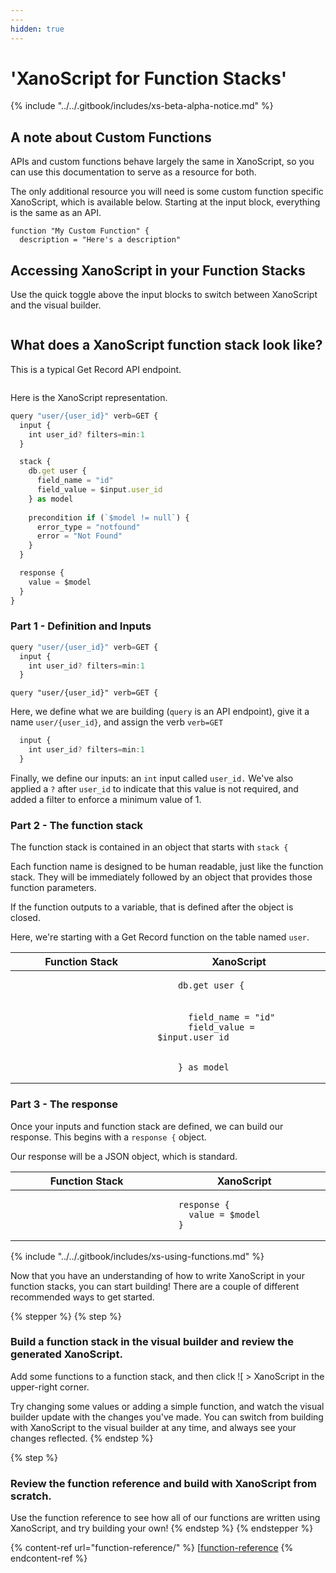 ```yaml
---
---
hidden: true
---
```


# 'XanoScript for Function Stacks'

{% include "../../.gitbook/includes/xs-beta-alpha-notice.md" %}

<Info>

## A note about Custom Functions

APIs and custom functions behave largely the same in XanoScript, so you can use this documentation to serve as a resource for both.

The only additional resource you will need is some custom function specific XanoScript, which is available below. Starting at the input block, everything is the same as an API.

```
function "My Custom Function" {
  description = "Here's a description" 
```

</Info>

## Accessing XanoScript in your Function Stacks

Use the quick toggle above the input blocks to switch between XanoScript and the visual builder.

<figure><img src="../..//assets/CleanShot 2025-03-11 at 09.52.58.gif" alt=""><figcaption></figcaption></figure>

## What does a XanoScript function stack look like?

This is a typical Get Record API endpoint.

<figure><img src="../..//assets/CleanShot 2025-03-11 at 09.54.26.png" alt=""><figcaption></figcaption></figure>

Here is the XanoScript representation.

```javascript
query "user/{user_id}" verb=GET {
  input {
    int user_id? filters=min:1
  }

  stack {
    db.get user {
      field_name = "id"
      field_value = $input.user_id
    } as model
  
    precondition if (`$model != null`) {
      error_type = "notfound"
      error = "Not Found"
    }
  }

  response {
    value = $model
  }
}
```

### Part 1 - Definition and Inputs

```javascript
query "user/{user_id}" verb=GET {
  input {
    int user_id? filters=min:1
  }
```

`query "user/{user_id}" verb=GET {`

Here, we define what we are building (`query` is an API endpoint), give it a name `user/{user_id}`, and assign the verb `verb=GET`

```javascript
  input {
    int user_id? filters=min:1
  }
```

Finally, we define our inputs: an `int` input called `user_id.` We've also applied a `?` after `user_id` to indicate that this value is not required, and added a filter to enforce a minimum value of 1.

### Part 2 - The function stack

The function stack is contained in an object that starts with `stack {`

Each function name is designed to be human readable, just like the function stack. They will be immediately followed by an object that provides those function parameters.

If the function outputs to a variable, that is defined after the object is closed.

Here, we're starting with a Get Record function on the table named `user`. &#x20;

<table><thead><tr><th width="338.4896240234375">Function Stack</th><th width="391.0589599609375">XanoScript</th></tr></thead><tbody><tr><td><img src="../..//assets/image (85).png" alt="" data-size="original"></td><td><pre><code>    db.get user {
</code></pre></td></tr><tr><td><img src="../..//assets/CleanShot 2025-03-11 at 09.57.55 (1).png" alt="" data-size="original"></td><td><p></p><pre><code>      field_name = "id"
      field_value = $input.user_id
</code></pre></td></tr><tr><td><img src="../..//assets/image (86).png" alt="" data-size="original"></td><td><pre><code>    } as model
</code></pre></td></tr></tbody></table>

### Part 3 - The response

Once your inputs and function stack are defined, we can build our response.  This begins with a  `response {` object.

Our response will be a JSON object, which is standard.

<table><thead><tr><th width="357.3203125">Function Stack</th><th width="369.5164794921875">XanoScript</th></tr></thead><tbody><tr><td><img src="../..//assets/CleanShot 2025-03-11 at 09.59.34.png" alt="" data-size="original"></td><td><pre><code>  response {
    value = $model
  }
</code></pre></td></tr></tbody></table>

{% include "../../.gitbook/includes/xs-using-functions.md" %}

Now that you have an understanding of how to write XanoScript in your function stacks, you can start building! There are a couple of different recommended ways to get started.

{% stepper %}
{% step %}
### Build a function stack in the visual builder and review the generated XanoScript.

Add some functions to a function stack, and then click ![[](<../../.gitbook/assets/CleanShot 2025-03-10 at 08.08.53.png>) > XanoScript in the upper-right corner.

Try changing some values or adding a simple function, and watch the visual builder update with the changes you've made. You can switch from building with XanoScript to the visual builder at any time, and always see your changes reflected.
{% endstep %}

{% step %}
### Review the function reference and build with XanoScript from scratch.

Use the function reference to see how all of our functions are written using XanoScript, and try building your own!
{% endstep %}
{% endstepper %}

{% content-ref url="function-reference/" %}
[[function-reference](function-reference/)
{% endcontent-ref %}
